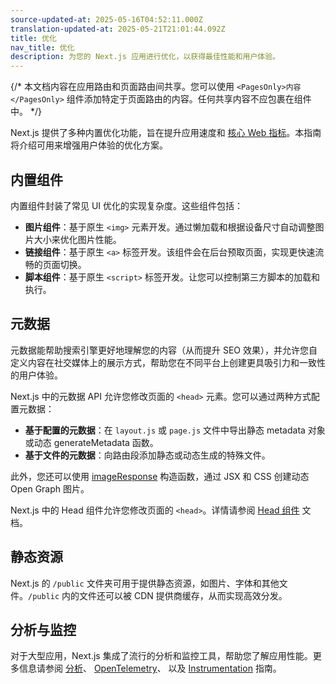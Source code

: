 ```yaml
---
source-updated-at: 2025-05-16T04:52:11.000Z
translation-updated-at: 2025-05-21T21:01:44.092Z
title: 优化
nav_title: 优化
description: 为您的 Next.js 应用进行优化，以获得最佳性能和用户体验。
---
```


{/* 本文档内容在应用路由和页面路由间共享。您可以使用 `<PagesOnly>内容</PagesOnly>` 组件添加特定于页面路由的内容。任何共享内容不应包裹在组件中。 */}

Next.js 提供了多种内置优化功能，旨在提升应用速度和 [核心 Web 指标](https://web.dev/vitals/)。本指南将介绍可用来增强用户体验的优化方案。

## 内置组件

内置组件封装了常见 UI 优化的实现复杂度。这些组件包括：

- **图片组件**：基于原生 `<img>` 元素开发。通过懒加载和根据设备尺寸自动调整图片大小来优化图片性能。
- **链接组件**：基于原生 `<a>` 标签开发。该组件会在后台预取页面，实现更快速流畅的页面切换。
- **脚本组件**：基于原生 `<script>` 标签开发。让您可以控制第三方脚本的加载和执行。

## 元数据

元数据能帮助搜索引擎更好地理解您的内容（从而提升 SEO 效果），并允许您自定义内容在社交媒体上的展示方式，帮助您在不同平台上创建更具吸引力和一致性的用户体验。

<AppOnly>

Next.js 中的元数据 API 允许您修改页面的 `<head>` 元素。您可以通过两种方式配置元数据：

- **基于配置的元数据**：在 `layout.js` 或 `page.js` 文件中导出静态 metadata 对象或动态 generateMetadata 函数。
- **基于文件的元数据**：向路由段添加静态或动态生成的特殊文件。

此外，您还可以使用 [imageResponse](/docs/app/api-reference/functions/image-response) 构造函数，通过 JSX 和 CSS 创建动态 Open Graph 图片。

</AppOnly>

<PagesOnly>

Next.js 中的 Head 组件允许您修改页面的 `<head>`。详情请参阅 [Head 组件](/docs/pages/api-reference/components/head) 文档。

</PagesOnly>

## 静态资源

Next.js 的 `/public` 文件夹可用于提供静态资源，如图片、字体和其他文件。`/public` 内的文件还可以被 CDN 提供商缓存，从而实现高效分发。

## 分析与监控

对于大型应用，Next.js 集成了流行的分析和监控工具，帮助您了解应用性能。更多信息请参阅 <PagesOnly>[分析](/docs/app/building-your-application/optimizing/analytics)、</PagesOnly> [OpenTelemetry](/docs/pages/building-your-application/optimizing/open-telemetry)<PagesOnly>、</PagesOnly> 以及 [Instrumentation](/docs/pages/building-your-application/optimizing/instrumentation) 指南。